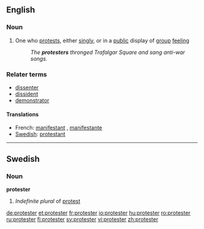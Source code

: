 ==English==

===Noun===
{{en-noun}}

# One who [[protest]]s, either [[singly]], or in a [[public]] display of [[group]] [[feeling]]
#: ''The '''protesters''' thronged Trafalgar Square and sang anti-war songs.''

===Relater terms===
*[[dissenter]]
*[[dissident]]
*[[demonstrator]]

====Translations====
*French: [[manifestant]] {{m}}, [[manifestante]] {{f}}
*[[w:Swedish language|Swedish]]: [[protestant]]

----

==Swedish==

===Noun===
'''protester'''

# ''Indefinite plural'' of [[protest#Swedish|protest]]

[[de:protester]]
[[et:protester]]
[[fr:protester]]
[[io:protester]]
[[hu:protester]]
[[ro:protester]]
[[ru:protester]]
[[fi:protester]]
[[sv:protester]]
[[vi:protester]]
[[zh:protester]]